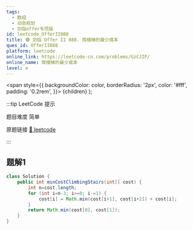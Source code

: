 ```yaml
---
tags:
  - 数组
  - 动态规划
  - 剑指offer专项版
id: leetcode_OfferII088
title: 🟢 剑指 Offer II 088. 爬楼梯的最少成本
ques_id: OfferII088
platform: leetcode
online_link: https://leetcode-cn.com/problems/GzCJIP/
online_name: 爬楼梯的最少成本
level: e
---
```


  <span
    style={{
      backgroundColor: color,
      borderRadius: '2px',
      color: '#fff',
      padding: '0.2rem',
    }}>
    {children}
  </span>
);

:::tip LeetCode 提示

题目难度 <Highlight color="#00b8a3">简单</Highlight>

原题链接 [🔗 leetcode](https://leetcode-cn.com/problems/GzCJIP/)

:::

## 题解1

```java
class Solution {
    public int minCostClimbingStairs(int[] cost) {
        int n=cost.length;
        for (int i=n-3; i>=0; i-=1) {
            cost[i] = Math.min(cost[i+1], cost[i+2]) + cost[i];
        }
        return Math.min(cost[0], cost[1]);
    }
} 
```

